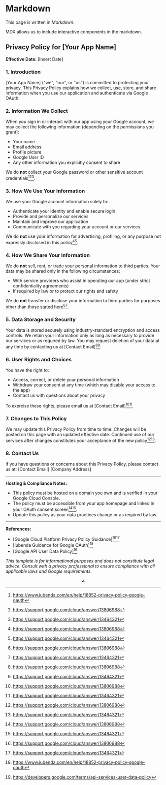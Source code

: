
# Markdown

This page is written in _Markdown_.

MDX allows us to include interactive components in the markdown. <Counter/>

## Privacy Policy for [Your App Name]

**Effective Date:** [Insert Date]

### 1. Introduction

[Your App Name] ("we", "our", or "us") is committed to protecting your privacy. This Privacy Policy explains how we collect, use, store, and share information when you use our application and authenticate via Google OAuth.

### 2. Information We Collect

When you sign in or interact with our app using your Google account, we may collect the following information (depending on the permissions you grant):

- Your name
- Email address
- Profile picture
- Google User ID
- Any other information you explicitly consent to share

We do **not** collect your Google password or other sensitive account credentials[^1][^2][^6].

### 3. How We Use Your Information

We use your Google account information solely to:

- Authenticate your identity and enable secure login
- Provide and personalize our services
- Maintain and improve our application
- Communicate with you regarding your account or our services

We do **not** use your information for advertising, profiling, or any purpose not expressly disclosed in this policy[^2][^6].

### 4. How We Share Your Information

We do **not** sell, rent, or trade your personal information to third parties. Your data may be shared only in the following circumstances:

- With service providers who assist in operating our app (under strict confidentiality agreements)
- If required by law or to protect our rights and safety

We do **not** transfer or disclose your information to third parties for purposes other than those stated here[^2][^6].

### 5. Data Storage and Security

Your data is stored securely using industry-standard encryption and access controls. We retain your information only as long as necessary to provide our services or as required by law. You may request deletion of your data at any time by contacting us at [Contact Email][^2][^6].

### 6. User Rights and Choices

You have the right to:

- Access, correct, or delete your personal information
- Withdraw your consent at any time (which may disable your access to the app)
- Contact us with questions about your privacy

To exercise these rights, please email us at [Contact Email][^2][^6].

### 7. Changes to This Policy

We may update this Privacy Policy from time to time. Changes will be posted on this page with an updated effective date. Continued use of our services after changes constitutes your acceptance of the new policy[^2][^6].

### 8. Contact Us

If you have questions or concerns about this Privacy Policy, please contact us at:
[Contact Email]
[Company Address]

---

**Hosting \& Compliance Notes:**

- This policy must be hosted on a domain you own and is verified in your Google Cloud Console.
- The policy must be accessible from your app homepage and linked in your OAuth consent screen[^2][^6].
- Update this policy as your data practices change or as required by law.

---

**References:**

- [Google Cloud Platform Privacy Policy Guidance][^2][^6]
- [iubenda Guidance for Google OAuth][^1]
- [Google API User Data Policy][^9]

*This template is for informational purposes and does not constitute legal advice. Consult with a privacy professional to ensure compliance with all applicable laws and Google requirements.*

<div style="text-align: center">⁂</div>

[^1]: https://www.iubenda.com/en/help/18852-privacy-policy-google-oauth

[^2]: https://support.google.com/cloud/answer/13806988

[^3]: https://developers.google.com/assistant/console/policies/privacy-policy-guide

[^4]: https://www.privacypolicies.com/blog/google-api-privacy-policy/

[^5]: https://developers.google.com/workspace/guides/configure-oauth-consent

[^6]: https://support.google.com/cloud/answer/13464321

[^7]: https://www.privacypolicygenerator.info

[^8]: https://app-privacy-policy-generator.firebaseapp.com

[^9]: https://developers.google.com/terms/api-services-user-data-policy

[^10]: https://termly.io/products/privacy-policy-generator/

[^11]: https://www.privacypolicygenerator.info/privacy-policy-sign-in-google-button/

[^12]: https://www.cloudsponge.com/developer/oauth/oauth-credentials/google/privacy-policy-requirements/

[^13]: https://stackoverflow.com/questions/66343512/how-to-generate-and-add-privacy-policy-on-google-play

[^14]: https://stackoverflow.com/questions/71631710/google-oauth-privacy-policy-for-my-website

[^15]: https://developers.google.com/identity/protocols/oauth2/policies

[^16]: https://www.freeprivacypolicy.com/free-privacy-policy-generator/

[^17]: https://cloud.google.com/terms/cloud-privacy-notice

[^18]: https://www.google.com/privacy/privacy-policy.html

[^19]: https://cloud.google.com/docs/authentication

[^20]: https://developers.home.google.com/policies

